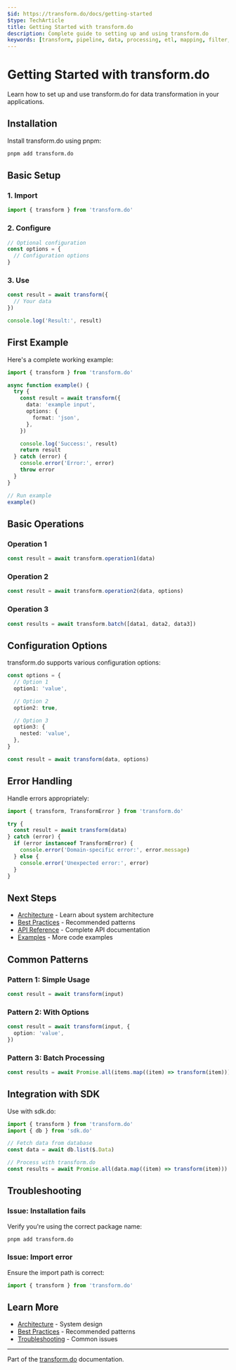 ```yaml
---
$id: https://transform.do/docs/getting-started
$type: TechArticle
title: Getting Started with transform.do
description: Complete guide to setting up and using transform.do
keywords: [transform, pipeline, data, processing, etl, mapping, filter, reduce, map, getting-started, setup, tutorial]
---
```


# Getting Started with transform.do

Learn how to set up and use transform.do for data transformation in your applications.

## Installation

Install transform.do using pnpm:

```bash
pnpm add transform.do
```

## Basic Setup

### 1. Import

```typescript
import { transform } from 'transform.do'
```

### 2. Configure

```typescript
// Optional configuration
const options = {
  // Configuration options
}
```

### 3. Use

```typescript
const result = await transform({
  // Your data
})

console.log('Result:', result)
```

## First Example

Here's a complete working example:

```typescript
import { transform } from 'transform.do'

async function example() {
  try {
    const result = await transform({
      data: 'example input',
      options: {
        format: 'json',
      },
    })

    console.log('Success:', result)
    return result
  } catch (error) {
    console.error('Error:', error)
    throw error
  }
}

// Run example
example()
```

## Basic Operations

### Operation 1

```typescript
const result = await transform.operation1(data)
```

### Operation 2

```typescript
const result = await transform.operation2(data, options)
```

### Operation 3

```typescript
const results = await transform.batch([data1, data2, data3])
```

## Configuration Options

transform.do supports various configuration options:

```typescript
const options = {
  // Option 1
  option1: 'value',

  // Option 2
  option2: true,

  // Option 3
  option3: {
    nested: 'value',
  },
}

const result = await transform(data, options)
```

## Error Handling

Handle errors appropriately:

```typescript
import { transform, TransformError } from 'transform.do'

try {
  const result = await transform(data)
} catch (error) {
  if (error instanceof TransformError) {
    console.error('Domain-specific error:', error.message)
  } else {
    console.error('Unexpected error:', error)
  }
}
```

## Next Steps

- [Architecture](./architecture) - Learn about system architecture
- [Best Practices](./best-practices) - Recommended patterns
- [API Reference](../api/reference) - Complete API documentation
- [Examples](../examples/basic-usage) - More code examples

## Common Patterns

### Pattern 1: Simple Usage

```typescript
const result = await transform(input)
```

### Pattern 2: With Options

```typescript
const result = await transform(input, {
  option: 'value',
})
```

### Pattern 3: Batch Processing

```typescript
const results = await Promise.all(items.map((item) => transform(item)))
```

## Integration with SDK

Use with sdk.do:

```typescript
import { transform } from 'transform.do'
import { db } from 'sdk.do'

// Fetch data from database
const data = await db.list($.Data)

// Process with transform.do
const results = await Promise.all(data.map((item) => transform(item)))
```

## Troubleshooting

### Issue: Installation fails

Verify you're using the correct package name:

```bash
pnpm add transform.do
```

### Issue: Import error

Ensure the import path is correct:

```typescript
import { transform } from 'transform.do'
```

## Learn More

- [Architecture](./architecture) - System design
- [Best Practices](./best-practices) - Recommended patterns
- [Troubleshooting](./troubleshooting) - Common issues

---

Part of the [transform.do](https://transform.do) documentation.
